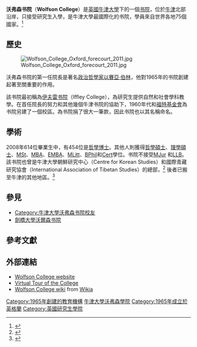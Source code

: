 {{Infobox Oxford college
| name = 沃弗森學院
| photo = [[File:wolfson_college_oxford.jpg|290px]]
|colours = {{scarf|start}}{{cell3|#000066}}{{cell|#FFFF00}}{{cell2|#FF0000}}{{cell|#FFFF00}}{{cell3|#000066}}{{cell|#FFFF00}}{{cell2|#FF0000}}{{cell|#FFFF00}}{{cell3|#000066}}{{scarf|end}}
| named_for =  [[艾薩克·沃弗森|艾薩克·沃弗森]]爵士
| old_names = Iffley College
| established = 1965
| motto = "''Humani nil alienum''" (''Homo sum, humani nil alienum a me puto'') <ref>(A quote from the Roman playwright [[Terence|Terence]]: I am a human being and I consider nothing that concerns human beings alien to me)</ref>
| sister_college = [[劍橋大學達爾文學院|劍橋大學達爾文學院]]
| head_label = President
| head = Professor [[Hermione_Lee|Hermione Lee]]
| undergraduates = 無
| graduates = 614 (2008)
| location =林頓路
| latitude =
| longitude =
| shield = [[File:Wolfson_College_Oxford_Coat_Of_Arms_(Motto).svg|150px]]
| blazon = Per pale gules and or on a chevron between three roses and two pears all countercharged the roses barbed and seeded proper.
| homepage = [http://www.wolfson.ox.ac.uk/ Homepage]
| boat_club = [https://web.archive.org/web/20040627083809/http://www.wolfson.ox.ac.uk/clubs/boatclub/ Boatclub]
}}

'''沃弗森书院'''（'''Wolfson College'''）是[[英國|英國]][[牛津大學|牛津大學]]下的一個[[牛津大學學院|书院]]，位於[[牛津|牛津]]北部{{link-en|查爾維河|River Cherwell}}沿岸，只接受研究生入學，是牛津大學最國際化的书院，學員來自世界各地75個國家。<ref>{{Cite web |url=http://www.oxford-royale.co.uk/articles/oxfords-most-un-oxfordian-college.html |title="Oxford's Most Un-Oxfordian College" Oxford Royale Academy |access-date=2013-10-12 |archive-url=https://web.archive.org/web/20110609014553/http://www.oxford-royale.co.uk/articles/oxfords-most-un-oxfordian-college.html |archive-date=2011-06-09 |dead-url=yes }}</ref>

==歷史==
[[File:Wolfson_College_Oxford_forecourt_2011.jpg|thumb]]

沃弗森书院的第一任院長是著名[[政治哲學家|政治哲學家]][[以賽亞·伯林|以賽亞·伯林]]，他對1965年的书院創建起著至關重要的作用。

該书院最初稱為[[伊夫雷_(牛津郡)|伊夫雷书院]]（Iffley College），為研究生提供自然和社會學科教學。在首任院長的努力和其他幾個牛津书院的協助下，1960年代{{link-en|沃弗森基金會|Wolfson Foundation}}和[[福特基金會|福特基金會]]為书院另建了一個校區。{{link-en|艾薩克·沃弗森|Isaac Wolfson}}為书院捐了很大一筆款，因此书院也以其名稱命名。

==學術==
2008年614位畢業生中，有454位是[[哲學博士|哲學博士]]。其他人則獲得[[哲學碩士|哲學碩士]]、[[理學碩士|理學碩士]]、[[MSt|MSt]]、[[MBA|MBA]]、[[工商管理學碩士|EMBA]]、[[MLitt|MLitt]]、[[BPhil|BPhil]]和[[高等教育證書|Cert]]學位。书院不接受[[法律碩士|MJur]] 和[[LLB|LLB]]。該书院也曾是牛津大學朝鮮研究中心（Centre for Korean Studies）和國際青藏研究協會（International Association of Tibetan Studies）的總部，<ref name="csls">{{cite web|url= http://www.csls.ox.ac.uk/|title= Official website|access-date= 2013-10-12|archive-date= 2015-09-14|archive-url= https://web.archive.org/web/20150914211930/http://www.csls.ox.ac.uk/|dead-url= no}}</ref> 後者已搬至牛津的其他地區。<ref name="fljs">{{cite web|url= http://www.fljs.org/index.aspx?id=136|title= Foundation for Law, Justice and Society website|access-date= 2013-10-12|archive-date= 2012-11-05|archive-url= https://web.archive.org/web/20121105094321/http://fljs.org/index.aspx?id=136|dead-url= no}}</ref>

==參見==
{{Commons category|Wolfson College, Oxford}}
*[[:Category:牛津大學沃弗森學院校友|Category:牛津大學沃弗森书院校友]]
*[[劍橋大學沃爾森學院|劍橋大學沃爾森书院]]

==參考文獻==
{{reflist|35em}}

==外部連結==
* [http://www.wolfson.ox.ac.uk/ Wolfson College website] {{Wayback|url=http://www.wolfson.ox.ac.uk/ |date=20161015164234 }}
* [http://www.chem.ox.ac.uk/oxfordtour/wolfson/ Virtual Tour of the College] {{Wayback|url=http://www.chem.ox.ac.uk/oxfordtour/wolfson/ |date=20161106132712 }}
* [http://wolfson.wikia.com/ Wolfson College wiki] from [[Wikia|Wikia]]

{{牛津大學}}
{{Coord|51.770977|-1.255263|display=title|region:GB_type:landmark}}

[[Category:1965年創建的教育機構|Category:1965年創建的教育機構]]
[[Category:牛津大學沃弗森學院|]]
[[Category:1965年成立於英格蘭|Category:1965年成立於英格蘭]]
[[Category:英國研究生學院|Category:英國研究生學院]]